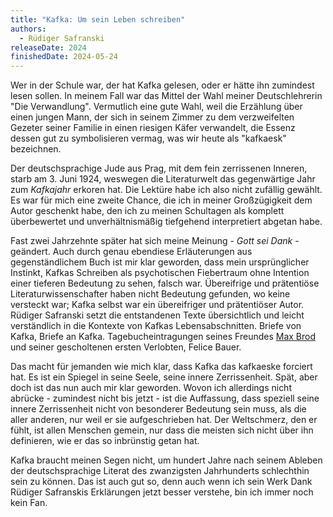 ```yaml
---
title: "Kafka: Um sein Leben schreiben"
authors:
  - Rüdiger Safranski
releaseDate: 2024
finishedDate: 2024-05-24
---
```


<BookHeading frontmatter={frontmatter} />

Wer in der Schule war, der hat Kafka gelesen, oder er hätte ihn zumindest lesen sollen. In meinem Fall war das Mittel der Wahl meiner Deutschlehrerin "Die Verwandlung". Vermutlich eine gute Wahl, weil die Erzählung über einen jungen Mann, der sich in seinem Zimmer zu dem verzweifelten Gezeter seiner Familie in einen riesigen Käfer verwandelt, die Essenz dessen gut zu symbolisieren vermag, was wir heute als "kafkaesk" bezeichnen.

Der deutschsprachige Jude aus Prag, mit dem fein zerrissenen Inneren, starb am 3. Juni 1924, weswegen die Literaturwelt das gegenwärtige Jahr zum *Kafkajahr* erkoren hat. Die Lektüre habe ich also nicht zufällig gewählt. Es war für mich eine zweite Chance, die ich in meiner Großzügigkeit dem Autor geschenkt habe, den ich zu meinen Schultagen als komplett überbewertet und unverhältnismäßig tiefgehend interpretiert abgetan habe.

Fast zwei Jahrzehnte später hat sich meine Meinung - *Gott sei Dank* - geändert. Auch durch genau ebendiese Erläuterungen aus gegenständlichem Buch ist mir klar geworden, dass mein ursprünglicher Instinkt, Kafkas Schreiben als psychotischen Fiebertraum ohne Intention einer tieferen Bedeutung zu sehen, falsch war. Übereifrige und prätentiöse Literaturwissenschafter haben nicht Bedeutung gefunden, wo keine versteckt war; Kafka selbst war ein übereifriger und prätentiöser Autor. Rüdiger Safranski setzt die entstandenen Texte übersichtlich und leicht verständlich in die Kontexte von Kafkas Lebensabschnitten. Briefe von Kafka, Briefe an Kafka. Tagebucheintragungen seines Freundes [Max Brod](https://de.wikipedia.org/wiki/Max_Brod) und seiner gescholtenen ersten Verlobten, Felice Bauer.

Das macht für jemanden wie mich klar, dass Kafka das kafkaeske forciert hat. Es ist ein Spiegel in seine Seele, seine innere Zerrissenheit. Spät, aber doch ist das nun auch mir klar geworden. Wovon ich allerdings nicht abrücke - zumindest nicht bis jetzt - ist die Auffassung, dass speziell seine innere Zerrissenheit nicht von besonderer Bedeutung sein muss, als die aller anderen, nur weil er sie aufgeschrieben hat. Der Weltschmerz, den er fühlt, ist allen Menschen gemein, nur dass die meisten sich nicht über ihn definieren, wie er das so inbrünstig getan hat.

Kafka braucht meinen Segen nicht, um hundert Jahre nach seinem Ableben der deutschsprachige Literat des zwanzigsten Jahrhunderts schlechthin sein zu können. Das ist auch gut so, denn auch wenn ich sein Werk Dank Rüdiger Safranskis Erklärungen jetzt besser verstehe, bin ich immer noch kein Fan.
